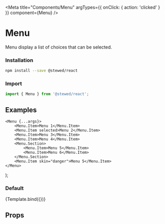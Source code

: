 
<Meta
    title="Components/Menu"
    argTypes={{ onClick: { action: 'clicked' } }}
    component={Menu}
/>

# Menu

Menu display a list of choices that can be selected.

### Installation

```bash
npm install --save @stewed/react
```

### Import

```js
import { Menu } from '@stewed/react';
```

## Examples

    <Menu {...args}>
        <Menu.Item>Menu 1</Menu.Item>
        <Menu.Item selected>Menu 2</Menu.Item>
        <Menu.Item>Menu 3</Menu.Item>
        <Menu.Item>Menu 4</Menu.Item>
        <Menu.Section>
            <Menu.Item>Menu 5</Menu.Item>
            <Menu.Item>Menu 6</Menu.Item>
        </Menu.Section>
        <Menu.Item skin="danger">Menu 5</Menu.Item>
    </Menu>
);

### Default

<Canvas>
    <Story name="Base">{Template.bind({})}</Story>
</Canvas>

## Props

<ArgsTable of={Menu} />

